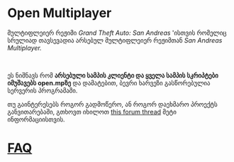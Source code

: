 # Open Multiplayer

მულტიფლეიერ რეჟიმი  _Grand Theft Auto: San Andreas_ 'ისთვის რომელიც სრულიად თავსევადია არსებულ მულტიფლეიერ რეჟიმთან _San Andreas Multiplayer._

<br />

ეს ნიშნავს რომ **არსებული სამპის კლიენტი და ყველა სამპის სკრიპტები იმუშავებს open.mpზე** და დამატებით, ბევრი ხარვეზი გასწორებულია სერვერის პროგრამაში.

თუ გაინტერესებს როგორ გადმოწერო, ან როგორ დაეხმარო პროექტს განვითარებაში, გთხოვთ იხილოთ [this forum thread](https://forum.open.mp/showthread.php?tid=99) მეტი ინფორმაციისთვის.

# [FAQ](/faq)
